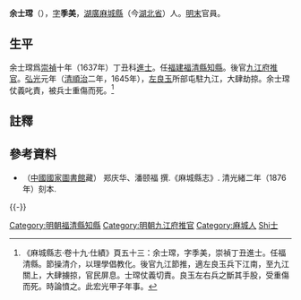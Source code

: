 '''余士瑺'''（{{bd|？||1645年||Yu余}}），[[表字|字]]'''季美'''，[[湖廣|湖廣]][[麻城縣|麻城縣]]（今[[湖北省|湖北省]]）人。[[明末|明末]]官員。

==生平==
余士瑺爲[[崇禎|崇禎]]十年（1637年）丁丑科[[進士|進士]]。任[[福建|福建]][[福清縣|福清縣]][[知縣|知縣]]。後官[[九江府|九江府]][[推官|推官]]。[[弘光|弘光]]元年（[[清|清]][[順治|順治]]二年，1645年），[[左良玉|左良玉]]所部屯駐九江，大肆劫掠。余士瑺仗義叱責，被兵士重傷而死。<ref>《麻城縣志·卷十九·仕績》頁五十三：余士瑺，字季美，崇禎丁丑進士。任福清縣。節操清介，以理學倡教化。後官九江節推，適左良玉兵下江南，至九江關上，大肆擄掠，官民屏息。士瑺仗義切責。良玉左右兵之斷其手股，受重傷而死。時論憤之。此宏光甲子年事。</ref>

==註釋==
{{reflist}}

==參考資料==
*（[[中國國家圖書館|中國國家圖書館]]藏）	郑庆华、潘颐福 撰.《麻城縣志》. 清光緒二年（1876年）刻本.

{{-}}
<!---
{{start box}}
{{s-off}}
{{succession box|[[]]|[[]]|[[福建|福建]][[福清縣知縣列表|福清縣知縣]]|<small>年（[[年|年]]）上任</small>}}
{{end box}}
--->
{{崇禎十年丁丑科殿試金榜}}
{{DEFAULTSORT:Yu余}}

[[Category:明朝福清縣知縣|Category:明朝福清縣知縣]]
[[Category:明朝九江府推官|Category:明朝九江府推官]]
[[Category:麻城人|Category:麻城人]]
[[Category:余姓|Shi士]]